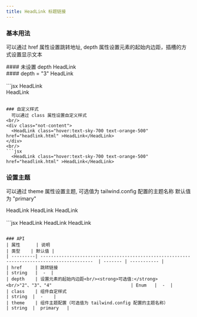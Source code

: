 ```yaml
---
title: HeadLink 标题链接
---
```

### 基本用法
  可以通过 href 属性设置跳转地址, depth 属性设置元素的起始内边距，插槽的方式设置显示文本
<br/>
<div class="not-content">
  #### 未设置 depth
  <HeadLink href="headlink.html">HeadLink</HeadLink>
  <br/>
  #### depth = "3"
  <HeadLink href="headlink.html" depth="3">HeadLink</HeadLink>
</div>
<br/>
```jsx
  <HeadLink href="headlink.html">HeadLink</HeadLink>
  <br/>
  <HeadLink href="headlink.html" depth="3">HeadLink</HeadLink>

```

### 自定义样式
  可以通过 class 属性设置自定义样式
<br/>
<div class="not-content">
  <HeadLink class="hover:text-sky-700 text-orange-500" href="headlink.html" >HeadLink</HeadLink>
</div>
<br/>
```jsx
  <HeadLink class="hover:text-sky-700 text-orange-500" href="headlink.html" >HeadLink</HeadLink>

```

### 设置主题
  可以通过 theme 属性设置主题, 可选值为 tailwind.config 配置的主题名称 默认值为 "primary"
<br/>
<div class="not-content">
  <HeadLink  href="headlink.html">HeadLink</HeadLink>
  <HeadLink  href="headlink.html" theme="secondary">HeadLink</HeadLink>
  <HeadLink  href="headlink.html" theme="accent">HeadLink</HeadLink>
</div>
<br/>
```jsx
  <HeadLink  href="headlink.html">HeadLink</HeadLink>
  <HeadLink  href="headlink.html" theme="secondary">HeadLink</HeadLink>
  <HeadLink  href="headlink.html" theme="accent">HeadLink</HeadLink>

```

### API
| 属性      | 说明                                                                                        | 类型    | 默认值 |
| ---------| ------------------------------------------------------------------------------------------  | ------- | ----------- |
| href     | 跳转链接                                                                                      | string   |  -  |
| depth    | 设置元素的起始内边距<br/><strong>可选值:</strong><br/>"2"、"3"、"4"                              | Enum   |  -  |
| class    | 组件自定样式                                                                                  | string  |  -    |
| theme    | 组件主题配置（可选值为 tailwind.config 配置的主题名称）                                           | string  |  primary   |
